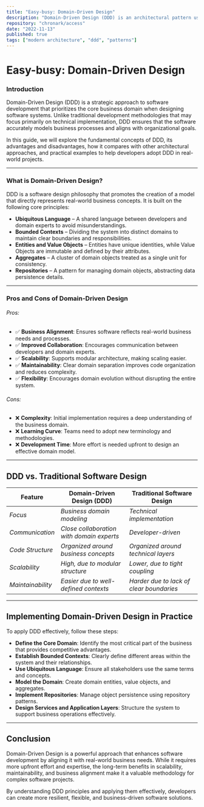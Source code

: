 ```yaml
---
title: "Easy-busy: Domain-Driven Design"
description: "Domain-Driven Design (DDD) is an architectural pattern used to design software systems based on the core business domain and entities. It focuses on creating a clear and accurate representation of the business domain within the software system, aligning it with business goals and objectives. DDD provides advantages such as improved communication between domain experts and developers, a clear and expressive model, and enhanced scalability and maintainability. This article explores the principles, advantages, disadvantages, and practical implementation of DDD."
repository: "chronark/access"
date: "2022-11-13"
published: true
tags: ["modern architecture", "ddd", "patterns"]
---
```


# Easy-busy: Domain-Driven Design

### Introduction

Domain-Driven Design (DDD) is a strategic approach to software development that prioritizes the core business domain when designing software systems. Unlike traditional development methodologies that may focus primarily on technical implementation, DDD ensures that the software accurately models business processes and aligns with organizational goals.

In this guide, we will explore the fundamental concepts of DDD, its advantages and disadvantages, how it compares with other architectural approaches, and practical examples to help developers adopt DDD in real-world projects.

---

### What is Domain-Driven Design?

DDD is a software design philosophy that promotes the creation of a model that directly represents real-world business concepts. It is built on the following core principles:

- **Ubiquitous Language** – A shared language between developers and domain experts to avoid misunderstandings.
- **Bounded Contexts** – Dividing the system into distinct domains to maintain clear boundaries and responsibilities.
- **Entities and Value Objects** – Entities have unique identities, while Value Objects are immutable and defined by their attributes.
- **Aggregates** – A cluster of domain objects treated as a single unit for consistency.
- **Repositories** – A pattern for managing domain objects, abstracting data persistence details.

---

### Pros and Cons of Domain-Driven Design

###### Pros:

- ✅ **Business Alignment**: Ensures software reflects real-world business needs and processes.
- ✅ **Improved Collaboration**: Encourages communication between developers and domain experts.
- ✅ **Scalability**: Supports modular architecture, making scaling easier.
- ✅ **Maintainability**: Clear domain separation improves code organization and reduces complexity.
- ✅ **Flexibility**: Encourages domain evolution without disrupting the entire system.

###### Cons:
- ❌ **Complexity**: Initial implementation requires a deep understanding of the business domain.
- ❌ **Learning Curve**: Teams need to adopt new terminology and methodologies.
- ❌ **Development Time**: More effort is needed upfront to design an effective domain model.

---

## DDD vs. Traditional Software Design

<table>
    <thead>
        <th><b>Feature</b></th>
        <th><b>Domain-Driven Design (DDD)</b></th>
        <th><b>Traditional Software Design</b></th>
    </thead>
    <tbody>
        <tr>
            <td><i>Focus</i></td>
            <td><i>Business domain modeling</i></td>
            <td><i>Technical implementation</i></td>
        </tr>
        <tr>
            <td><i>Communication</i></td>
            <td><i>Close collaboration with domain experts</i></td>
            <td><i>Developer-driven</i></td>
        </tr>
        <tr>
            <td><i>Code Structure</i></td>
            <td><i>Organized around business concepts</i></td>
            <td><i>Organized around technical layers</i></td>
        </tr>
        <tr>
            <td><i>Scalability</i></td>
            <td><i>High, due to modular structure</i></td>
            <td><i>Lower, due to tight coupling</i></td>
        </tr>
        <tr>
            <td><i>Maintainability</i></td>
            <td><i>Easier due to well-defined contexts</i></td>
            <td><i>Harder due to lack of clear boundaries</i></td>
        </tr>
    </tbody>
</table>

---

## Implementing Domain-Driven Design in Practice

To apply DDD effectively, follow these steps:

- **Define the Core Domain**: Identify the most critical part of the business that provides competitive advantages.
- **Establish Bounded Contexts**: Clearly define different areas within the system and their relationships.
- **Use Ubiquitous Language**: Ensure all stakeholders use the same terms and concepts.
- **Model the Domain**: Create domain entities, value objects, and aggregates.
- **Implement Repositories**: Manage object persistence using repository patterns.
- **Design Services and Application Layers**: Structure the system to support business operations effectively.

---

## Conclusion

Domain-Driven Design is a powerful approach that enhances software development by aligning it with real-world business needs. While it requires more upfront effort and expertise, the long-term benefits in scalability, maintainability, and business alignment make it a valuable methodology for complex software projects.

By understanding DDD principles and applying them effectively, developers can create more resilient, flexible, and business-driven software solutions.

